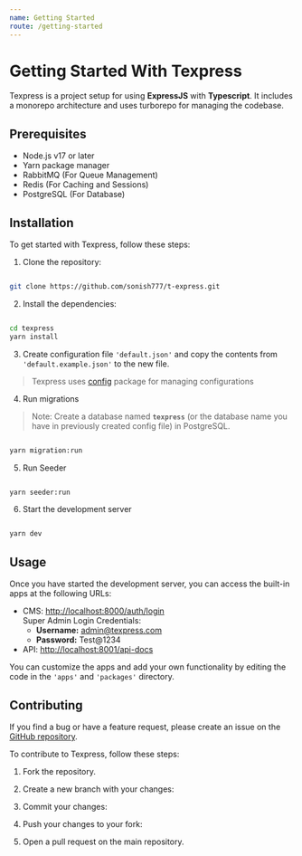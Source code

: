 ```yaml
---
name: Getting Started
route: /getting-started
---
```


# Getting Started With Texpress

Texpress is a project setup for using **ExpressJS** with **Typescript**. It includes a monorepo architecture and uses turborepo for managing the codebase. 

## Prerequisites

- Node.js v17 or later
- Yarn package manager
- RabbitMQ (For Queue Management)
- Redis (For Caching and Sessions)
- PostgreSQL (For Database)

## Installation

To get started with Texpress, follow these steps:

1. Clone the repository: 

```bash

git clone https://github.com/sonish777/t-express.git

```

2. Install the dependencies:

```bash

cd texpress
yarn install

```

3. Create configuration file `'default.json'` and copy the contents from `'default.example.json'` to the new file.

> Texpress uses [config](https://www.npmjs.com/package/config) package for managing configurations

4. Run migrations

> Note: Create a database named **`texpress`** (or the database name you have in previously created config file) in PostgreSQL.

```bash

yarn migration:run

```

5. Run Seeder

```bash

yarn seeder:run

```

6. Start the development server

```bash

yarn dev

```

## Usage

Once you have started the development server, you can access the built-in apps at the following URLs:

- CMS:  [http://localhost:8000/auth/login](http://localhost:8000/auth/login)  
    Super Admin Login Credentials:
    - **Username:** admin@texpress.com
    - **Password:** Test@1234
- API:  [http://localhost:8001/api-docs](http://localhost:8001/api-docs)

You can customize the apps and add your own functionality by editing the code in the `'apps'` and `'packages'` directory.

## Contributing

If you find a bug or have a feature request, please create an issue on the [GitHub repository](https://github.com/sonish777/t-express). 

To contribute to Texpress, follow these steps:

1. Fork the repository.

2. Create a new branch with your changes:

3. Commit your changes:

4. Push your changes to your fork:

5. Open a pull request on the main repository.
